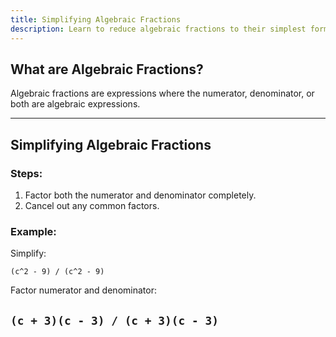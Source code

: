 ---
title: Simplifying Algebraic Fractions
description: Learn to reduce algebraic fractions to their simplest forms.
---

## What are Algebraic Fractions?
Algebraic fractions are expressions where the numerator, denominator, or both are algebraic expressions.

---

## Simplifying Algebraic Fractions

### Steps:
1. Factor both the numerator and denominator completely.
2. Cancel out any common factors.

### Example:
Simplify:

`
(c^2 - 9) / (c^2 - 9)
`

Factor numerator and denominator:

`
 (c + 3)(c - 3) / (c + 3)(c - 3)
`
---
